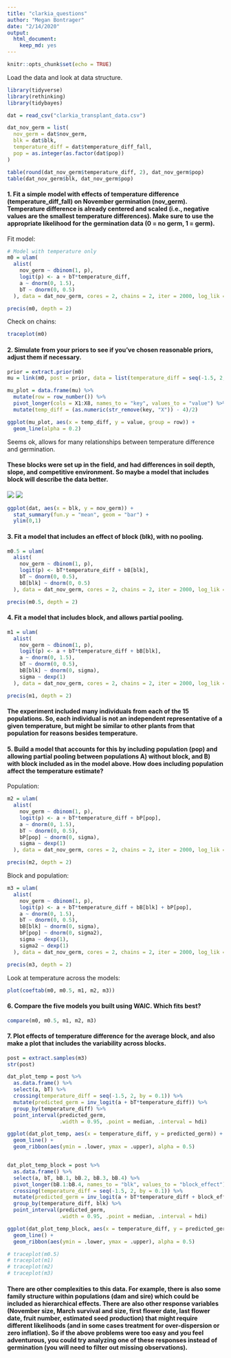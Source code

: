 ```yaml
---
title: "clarkia_questions"
author: "Megan Bontrager"
date: "2/14/2020"
output: 
  html_document: 
    keep_md: yes
---
```


```r
knitr::opts_chunk$set(echo = TRUE)
```

Load the data and look at data structure.

```r
library(tidyverse)
library(rethinking)
library(tidybayes)

dat = read_csv("clarkia_transplant_data.csv")

dat_nov_germ = list(
  nov_germ = dat$nov_germ,
  blk = dat$blk,
  temperature_diff = dat$temperature_diff_fall,
  pop = as.integer(as.factor(dat$pop))
)

table(round(dat_nov_germ$temperature_diff, 2), dat_nov_germ$pop)
table(dat_nov_germ$blk, dat_nov_germ$pop)
```


#### 1. Fit a simple model with effects of temperature difference (temperature_diff_fall) on November germination (nov_germ). Temperature difference is already centered and scaled (i.e., negative values are the smallest temperature differences). Make sure to use the appropriate likelihood for the germination data (0 = no germ, 1  = germ).

Fit model: 

```r
# Model with temperature only
m0 = ulam(
  alist(
    nov_germ ~ dbinom(1, p),
    logit(p) <- a + bT*temperature_diff,
    a ~ dnorm(0, 1.5),
    bT ~ dnorm(0, 0.5)
  ), data = dat_nov_germ, cores = 2, chains = 2, iter = 2000, log_lik = TRUE)

precis(m0, depth = 2)
```

Check on chains:

```r
traceplot(m0)
```

#### 2. Simulate from your priors to see if you've chosen reasonable priors, adjust them if necessary.

```r
prior = extract.prior(m0)
mu = link(m0, post = prior, data = list(temperature_diff = seq(-1.5, 2, by = 0.5)))

mu_plot = data.frame(mu) %>% 
  mutate(row = row_number()) %>% 
  pivot_longer(cols = X1:X8, names_to = "key", values_to = "value") %>% 
  mutate(temp_diff = (as.numeric(str_remove(key, "X")) - 4)/2)

ggplot(mu_plot, aes(x = temp_diff, y = value, group = row)) + 
  geom_line(alpha = 0.2)
```

Seems ok, allows for many relationships between temperature difference and germination.

#### These blocks were set up in the field, and had differences in soil depth, slope, and competitive environment. So maybe a model that includes block will describe the data better.

![](IMG_0751.jpg)
![](IMG_0757.jpg)

```r
ggplot(dat, aes(x = blk, y = nov_germ)) + 
  stat_summary(fun.y = "mean", geom = "bar") +
  ylim(0,1)
```

#### 3. Fit a model that includes an effect of block (blk), with no pooling.

```r
m0.5 = ulam(
  alist(
    nov_germ ~ dbinom(1, p),
    logit(p) <- bT*temperature_diff + bB[blk],
    bT ~ dnorm(0, 0.5),
    bB[blk] ~ dnorm(0, 0.5)
  ), data = dat_nov_germ, cores = 2, chains = 2, iter = 2000, log_lik = TRUE)

precis(m0.5, depth = 2)
```

#### 4. Fit a model that includes block, and allows partial pooling.

```r
m1 = ulam(
  alist(
    nov_germ ~ dbinom(1, p),
    logit(p) <- a + bT*temperature_diff + bB[blk],
    a ~ dnorm(0, 1.5),
    bT ~ dnorm(0, 0.5),
    bB[blk] ~ dnorm(0, sigma),
    sigma ~ dexp(1)
  ), data = dat_nov_germ, cores = 2, chains = 2, iter = 2000, log_lik = TRUE)

precis(m1, depth = 2)
```

#### The experiment included many individuals from each of the 15 populations. So, each individual is not an independent representative of a given temperature, but might be similar to other plants from that population for reasons besides temperature.

#### 5. Build a model that accounts for this by including population (pop) and allowing partial pooling between populations A) without block, and B) with block included as in the model above. How does including population affect the temperature estimate?

Population:

```r
m2 = ulam(
  alist(
    nov_germ ~ dbinom(1, p),
    logit(p) <- a + bT*temperature_diff + bP[pop],
    a ~ dnorm(0, 1.5),
    bT ~ dnorm(0, 0.5),
    bP[pop] ~ dnorm(0, sigma),
    sigma ~ dexp(1)
  ), data = dat_nov_germ, cores = 2, chains = 2, iter = 2000, log_lik = TRUE)

precis(m2, depth = 2)
```

Block and population:

```r
m3 = ulam(
  alist(
    nov_germ ~ dbinom(1, p),
    logit(p) <- a + bT*temperature_diff + bB[blk] + bP[pop],
    a ~ dnorm(0, 1.5),
    bT ~ dnorm(0, 0.5),
    bB[blk] ~ dnorm(0, sigma),
    bP[pop] ~ dnorm(0, sigma2),
    sigma ~ dexp(1),
    sigma2 ~ dexp(1)
  ), data = dat_nov_germ, cores = 2, chains = 2, iter = 2000, log_lik = TRUE)

precis(m3, depth = 2)
```

Look at temperature across the models: 

```r
plot(coeftab(m0, m0.5, m1, m2, m3))
```


#### 6. Compare the five models you built using WAIC. Which fits best?

```r
compare(m0, m0.5, m1, m2, m3)
```

#### 7. Plot effects of temperature difference for the average block, and also make a plot that includes the variability across blocks.

```r

post = extract.samples(m3)
str(post)

dat_plot_temp = post %>%
  as.data.frame() %>%
  select(a, bT) %>% 
  crossing(temperature_diff = seq(-1.5, 2, by = 0.1)) %>%
  mutate(predicted_germ = inv_logit(a + bT*temperature_diff)) %>%
  group_by(temperature_diff) %>%
  point_interval(predicted_germ, 
                 .width = 0.95, .point = median, .interval = hdi)

ggplot(dat_plot_temp, aes(x = temperature_diff, y = predicted_germ)) + 
  geom_line() +
  geom_ribbon(aes(ymin = .lower, ymax = .upper), alpha = 0.5)


dat_plot_temp_block = post %>%
  as.data.frame() %>%
  select(a, bT, bB.1, bB.2, bB.3, bB.4) %>% 
  pivot_longer(bB.1:bB.4, names_to = "blk", values_to = "block_effect") %>% 
  crossing(temperature_diff = seq(-1.5, 2, by = 0.1)) %>%
  mutate(predicted_germ = inv_logit(a + bT*temperature_diff + block_effect)) %>%
  group_by(temperature_diff, blk) %>%
  point_interval(predicted_germ, 
                 .width = 0.95, .point = median, .interval = hdi)

ggplot(dat_plot_temp_block, aes(x = temperature_diff, y = predicted_germ, fill = blk)) + 
  geom_line() +
  geom_ribbon(aes(ymin = .lower, ymax = .upper), alpha = 0.5)
```

```r
# traceplot(m0.5)
# traceplot(m1)
# traceplot(m2)
# traceplot(m3)
```

#### There are other complexities to this data. For example, there is also some family structure within populations (dam and sire) which could be included as hierarchical effects. There are also other response variables (November size, March survival and size, first flower date, last flower date, fruit number, estimated seed production) that might require different likelihoods (and in some cases treatment for over-dispersion or zero inflation). So if the above problems were too easy and you feel adventurous, you could try analyzing one of these responses instead of germination (you will need to filter out missing observations). 

